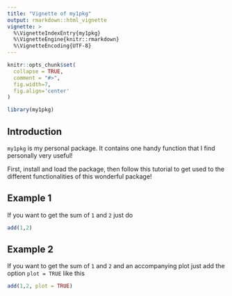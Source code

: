 ```yaml
---
title: "Vignette of my1pkg"
output: rmarkdown::html_vignette
vignette: >
  %\VignetteIndexEntry{my1pkg}
  %\VignetteEngine{knitr::rmarkdown}
  %\VignetteEncoding{UTF-8}
---
```


```r
knitr::opts_chunk$set(
  collapse = TRUE,
  comment = "#>",
  fig.width=7,
  fig.align='center'
)
```

```r
library(my1pkg)
```

## Introduction

`my1pkg` is my personal package. It contains one handy function that I find personally very useful!

First, install and load the package, then follow this tutorial to get used to the different functionalities of this wonderful package!
  
## Example 1 
  
If you want to get the sum of `1` and `2` just do  

```r
add(1,2)
```

## Example 2 

If you want to get the sum of `1` and `2` and an accompanying plot just add the option `plot = TRUE` like this  

```r
add(1,2, plot = TRUE)
```
